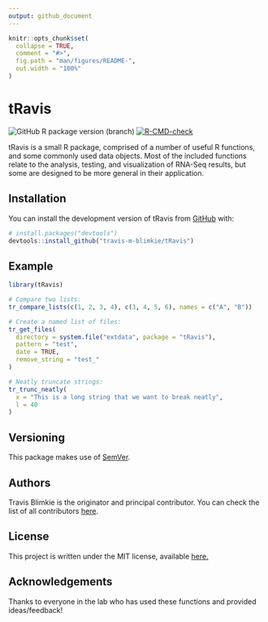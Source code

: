 ```yaml
---
output: github_document
---
```


<!-- README.md is generated from README.Rmd. Please edit that file -->

```r
knitr::opts_chunk$set(
  collapse = TRUE,
  comment = "#>",
  fig.path = "man/figures/README-",
  out.width = "100%"
)
```

# tRavis

<!-- badges: start -->
![GitHub R package version (branch)](https://img.shields.io/github/r-package/v/travis-m-blimkie/tRavis/master?label=tRavis%40master)
[![R-CMD-check](https://github.com/travis-m-blimkie/tRavis/actions/workflows/R-CMD-check.yaml/badge.svg)](https://github.com/travis-m-blimkie/tRavis/actions/workflows/R-CMD-check.yaml)
<!-- badges: end -->

tRavis is a small R package, comprised of a number of useful R functions, and
some commonly used data objects. Most of the included functions relate to the
analysis, testing, and visualization of RNA-Seq results, but some are designed
to be more general in their application.

## Installation

You can install the development version of tRavis from
[GitHub](https://github.com/) with:
``` r
# install.packages("devtools")
devtools::install_github("travis-m-blimkie/tRavis")
```

## Example

```r
library(tRavis)

# Compare two lists:
tr_compare_lists(c(1, 2, 3, 4), c(3, 4, 5, 6), names = c("A", "B"))

# Create a named list of files:
tr_get_files(
  directory = system.file("extdata", package = "tRavis"),
  pattern = "test",
  date = TRUE,
  remove_string = "test_"
)

# Neatly truncate strings:
tr_trunc_neatly(
  x = "This is a long string that we want to break neatly",
  l = 40
)
```

## Versioning

This package makes use of [SemVer](https://semver.org/).

## Authors

Travis Blimkie is the originator and principal contributor. You can check the
list of all contributors
[here](https://github.com/travis-m-blimkie/tRavis/graphs/contributors).

## License

This project is written under the MIT license, available
[here.](https://github.com/travis-m-blimkie/tRavis/blob/master/LICENSE)

## Acknowledgements

Thanks to everyone in the lab who has used these functions and provided
ideas/feedback!
